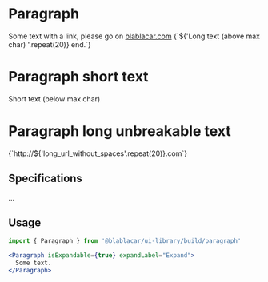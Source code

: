 

<Meta title="Text/Paragraph" />

# **Paragraph**

<Canvas>
  <Story name="Simple usage">
    <Paragraph>
      Some text with a link, please go on <a href="http://blablacar.com">blablacar.com</a>
    </Paragraph>
  </Story>
</Canvas>

<Canvas>
  <Story name="Long text">
    <Paragraph isExpandable expandLabel="Expand">
      {`${'Long text (above max char) '.repeat(20)} end.`}
    </Paragraph>
  </Story>
</Canvas>

# **Paragraph short text**

<Canvas>
  <Story name="Short text">
    <Paragraph>Short text (below max char)</Paragraph>
  </Story>
</Canvas>

# **Paragraph long unbreakable text**

<Canvas>
  <Story name="Long unbreakable text">
    <Paragraph isExpandable expandLabel="Expand">
      {`http://${'long_url_without_spaces'.repeat(20)}.com`}
    </Paragraph>
  </Story>
</Canvas>

## Specifications

...

## Usage

```jsx
import { Paragraph } from '@blablacar/ui-library/build/paragraph'

<Paragraph isExpandable={true} expandLabel="Expand">
  Some text.
</Paragraph>
```

<ArgsTable of={Paragraph} />

